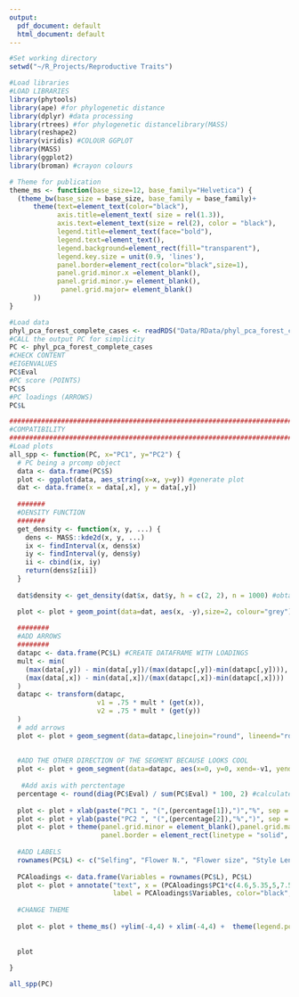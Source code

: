 ```yaml
---
output:
  pdf_document: default
  html_document: default
---
```



```r

#Set working directory
setwd("~/R_Projects/Reproductive Traits")

#Load libraries
#LOAD LIBRARIES
library(phytools)
library(ape) #for phylogenetic distance
library(dplyr) #data processing
library(rtrees) #for phylogenetic distancelibrary(MASS)
library(reshape2)
library(viridis) #COLOUR GGPLOT
library(MASS)
library(ggplot2)
library(broman) #crayon colours

# Theme for publication
theme_ms <- function(base_size=12, base_family="Helvetica") {
  (theme_bw(base_size = base_size, base_family = base_family)+
      theme(text=element_text(color="black"),
            axis.title=element_text( size = rel(1.3)),
            axis.text=element_text(size = rel(2), color = "black"),
            legend.title=element_text(face="bold"),
            legend.text=element_text(),
            legend.background=element_rect(fill="transparent"),
            legend.key.size = unit(0.9, 'lines'),
            panel.border=element_rect(color="black",size=1),
            panel.grid.minor.x =element_blank(),
            panel.grid.minor.y= element_blank(),
             panel.grid.major= element_blank()
      ))
}

#Load data
phyl_pca_forest_complete_cases <- readRDS("Data/RData/phyl_pca_forest_complete_cases.rds")
#CALL the output PC for simplicity
PC <- phyl_pca_forest_complete_cases
#CHECK CONTENT
#EIGENVALUES
PC$Eval
#PC score (POINTS)
PC$S
#PC loadings (ARROWS)
PC$L

#############################################################################################################################################################
#COMPATIBILITY
#############################################################################################################################################################
#Load plots
all_spp <- function(PC, x="PC1", y="PC2") {
  # PC being a prcomp object
  data <- data.frame(PC$S)
  plot <- ggplot(data, aes_string(x=x, y=y)) #generate plot
  dat <- data.frame(x = data[,x], y = data[,y])
  
  #######
  #DENSITY FUNCTION
  #######
  get_density <- function(x, y, ...) {
    dens <- MASS::kde2d(x, y, ...)
    ix <- findInterval(x, dens$x)
    iy <- findInterval(y, dens$y)
    ii <- cbind(ix, iy)
    return(dens$z[ii])
  }
  
  dat$density <- get_density(dat$x, dat$y, h = c(2, 2), n = 1000) #obtain density

  plot <- plot + geom_point(data=dat, aes(x, -y),size=2, colour="grey")
  
  ########
  #ADD ARROWS 
  ########
  datapc <- data.frame(PC$L) #CREATE DATAFRAME WITH LOADINGS
  mult <- min(
    (max(data[,y]) - min(data[,y])/(max(datapc[,y])-min(datapc[,y]))),
    (max(data[,x]) - min(data[,x])/(max(datapc[,x])-min(datapc[,x])))
  )
  datapc <- transform(datapc,
                      v1 = .75 * mult * (get(x)),
                      v2 = .75 * mult * (get(y))
  )
  # add arrows
  plot <- plot + geom_segment(data=datapc,linejoin="round", lineend="round",aes(x=0, y=0, xend=v1, yend=-v2),size=1, arrow=arrow(length=unit(0.5,"cm")), alpha=1, color="black")
  
  
  #ADD THE OTHER DIRECTION OF THE SEGMENT BECAUSE LOOKS COOL
  plot <- plot + geom_segment(data=datapc, aes(x=0, y=0, xend=-v1, yend=v2),size=0.6, arrow=arrow(length=unit(0,"cm")),linetype=2, alpha=0.8, color="black")
  
   #Add axis with perctentage
  percentage <- round(diag(PC$Eval) / sum(PC$Eval) * 100, 2) #calculate percentage
  
  plot <- plot + xlab(paste("PC1 ", "(",(percentage[1]),")","%", sep = "")) #XLAB
  plot <- plot + ylab(paste("PC2 ", "(",(percentage[2]),"%",")", sep = "")) #YLAB
  plot <- plot + theme(panel.grid.minor = element_blank(),panel.grid.major = element_blank(),
                       panel.border = element_rect(linetype = "solid", colour = "black", size=1))
  
  #ADD LABELS
  rownames(PC$L) <- c("Selfing", "Flower N.", "Flower size", "Style Length", "Ovule N.", "Plant Height" )
  
  PCAloadings <- data.frame(Variables = rownames(PC$L), PC$L)
  plot <- plot + annotate("text", x = (PCAloadings$PC1*c(4.6,5.35,5,7.5,6.5,6)), y = -(PCAloadings$PC2*c(4.3,5,5,7,5.8,6.5)),
                          label = PCAloadings$Variables, color="black",size=5)
  
  #CHANGE THEME
  
  plot <- plot + theme_ms() +ylim(-4,4) + xlim(-4,4) +  theme(legend.position = c(0.07, 0.11)) +ggtitle("") 
  
  
  plot
  
}

all_spp(PC)



```

